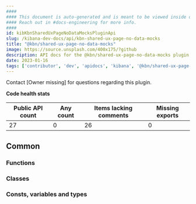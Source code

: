 ```yaml
---
####
#### This document is auto-generated and is meant to be viewed inside our experimental, new docs system.
#### Reach out in #docs-engineering for more info.
####
id: kibKbnSharedUxPageNoDataMocksPluginApi
slug: /kibana-dev-docs/api/kbn-shared-ux-page-no-data-mocks
title: "@kbn/shared-ux-page-no-data-mocks"
image: https://source.unsplash.com/400x175/?github
description: API docs for the @kbn/shared-ux-page-no-data-mocks plugin
date: 2023-01-16
tags: ['contributor', 'dev', 'apidocs', 'kibana', '@kbn/shared-ux-page-no-data-mocks']
---
```




Contact [Owner missing] for questions regarding this plugin.

**Code health stats**

| Public API count  | Any count | Items lacking comments | Missing exports |
|-------------------|-----------|------------------------|-----------------|
| 27 | 0 | 26 | 0 |

## Common

### Functions
<DocDefinitionList data={kbnSharedUxPageNoDataMocksObj.common.functions}/>

### Classes
<DocDefinitionList data={kbnSharedUxPageNoDataMocksObj.common.classes}/>

### Consts, variables and types
<DocDefinitionList data={kbnSharedUxPageNoDataMocksObj.common.misc}/>

